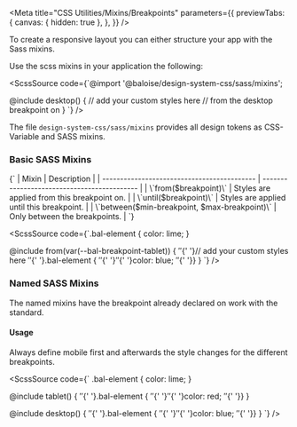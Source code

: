 
<Meta
  title="CSS Utilities/Mixins/Breakpoints"
  parameters={{
    previewTabs: {
      canvas: { hidden: true },
    },
  }}
/>

<Banner label="Breakpoints" section="CSS Utilities" color="yellow" puzzle />

<Lead>To create a responsive layout you can either structure your app with the Sass mixins.</Lead>

Use the scss mixins in your application the following:

<ScssSource code={`@import '@baloise/design-system-css/sass/mixins';

@include desktop() {
// add your custom styles here
// from the desktop breakpoint on
}
`} />

The file `design-system-css/sass/mixins` provides all design tokens as CSS-Variable and SASS mixins.

### Basic SASS Mixins

<Markdown>
  {`
| Mixin                                       | Description                                 |
| ------------------------------------------- | ------------------------------------------- |
| \`from($breakpoint)\`                         | Styles are applied from this breakpoint on. |
| \`until($breakpoint)\`                        | Styles are applied until this breakpoint.   |
| \`between($min-breakpoint, $max-breakpoint)\` | Only between the breakpoints.               |
`}
</Markdown>

<ScssSource code={`.bal-element {
  color: lime;
}

@include from(var(--bal-breakpoint-tablet)) {
${' '}${' '}// add your custom styles here
${' '}${' '}.bal-element {
${' '}${' '}${' '}${' '}color: blue;
${' '}${' '}}
}
`}
/>

### Named SASS Mixins

The named mixins have the breakpoint already declared on work with the standard.

<Breakpoints />

#### Usage

Always define mobile first and afterwards the style changes for the different breakpoints.

<ScssSource code={`
.bal-element {
  color: lime;
}

@include tablet() {
${' '}${' '}.bal-element {
${' '}${' '}${' '}${' '}color: red;
${' '}${' '}}
}

@include desktop() {
${' '}${' '}.bal-element {
${' '}${' '}${' '}${' '}color: blue;
${' '}${' '}}
}
`}
/>

<Footer>
  <LinkCards>
    <LinkCard
      pageTitle="Foundation/Grid"
      description="The Baloise Design System grid system is a fully responsive and 12 column layout system with six default breakpoints and five container layouts"
    />
    <LinkCard
      pageTitle="Foundation/Design Tokens"
      description="We use design tokens to replace hard-coded values in order to ensure a better consistency"
    />
  </LinkCards>
</Footer>
